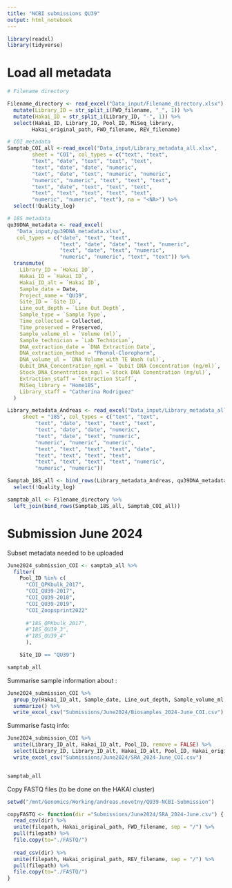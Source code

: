 ```yaml
---
title: "NCBI submissions QU39"
output: html_notebook
---
```


```r
library(readxl)
library(tidyverse)
```



# Load all metadata

```r
# Filename directory

Filename_directory <- read_excel("Data_input/Filename_directory.xlsx") %>% 
  mutate(Library_ID = str_split_i(FWD_filename, "_", 1)) %>% 
  mutate(Hakai_ID = str_split_i(Library_ID, "-", 1)) %>%
  select(Hakai_ID, Library_ID, Pool_ID, MiSeq_library,
        Hakai_original_path, FWD_filename, REV_filename)

# COI metadata
Samptab_COI_all <-read_excel("Data_input/Library_metadata_all.xlsx", 
        sheet = "COI", col_types = c("text", "text",
        "text", "date", "text", "text", "text", 
        "text", "date", "date", "numeric", 
        "text", "date", "text", "numeric", "numeric", 
        "numeric", "numeric", "text", "text", "text", 
        "text", "date", "text", "text", "text", 
        "text", "text", "text", "text", "text", 
        "numeric", "numeric", "text"), na = "<NA>") %>% 
  select(!Quality_log)

# 18S metadata
qu39DNA_metadata <- read_excel(
   "Data_input/qu39DNA_metadata.xlsx", 
   col_types = c("date", "text", "text",
                 "text", "date", "date", "text", "numeric",
                 "text", "date", "text", "numeric",
                 "numeric", "numeric", "text", "text")) %>% 
  transmute(
    Library_ID = `Hakai ID`,
    Hakai_ID = `Hakai ID`,
    Hakai_ID_alt = `Hakai ID`,
    Sample_date = Date,
    Project_name = "QU39",
    Site_ID = `Site ID`,
    Line_out_depth = `Line Out Depth`,
    Sample_type = `Sample Type`,
    Time_collected = Collected,
    Time_preserved = Preserved,
    Sample_volume_ml = `Volume (ml)`,
    Sample_technician = `Lab Technician`,
    DNA_extraction_date = `DNA Extraction Date`,
    DNA_extraction_method = "Phenol-Clorophorm",
    DNA_volume_ul = `DNA Volume with TE Wash (ul)`,
    Qubit_DNA_Concentration_ngml = `Qubit DNA Concentration (ng/ml)`,
    Stock_DNA_Conentration_ngul =`Stock DNA Conentration (ng/ul)`,
    Extraction_staff = `Extraction Staff`,
    MiSeq_library = "Home18S",
    Library_staff = "Catherina Rodriguez"
  )

Library_metadata_Andreas <- read_excel("Data_input/Library_metadata_all.xlsx", 
     sheet = "18S", col_types = c("text", "text",
         "text", "date", "text", "text", "text", 
         "text", "date", "date", "numeric", 
         "text", "date", "text", "numeric", 
         "numeric", "numeric", "numeric", 
         "text", "text", "text", "text", "date", 
         "text", "text", "text", "text", 
         "text", "text", "text", "text", "numeric", 
         "numeric", "numeric"))

Samptab_18S_all <- bind_rows(Library_metadata_Andreas, qu39DNA_metadata) %>% 
  select(!Quality_log)

samptab_all <- Filename_directory %>% 
  left_join(bind_rows(Samptab_18S_all, Samptab_COI_all))

```




# Submission June 2024

Subset metadata needed to be uploaded
```r
June2024_submission_COI <- samptab_all %>% 
  filter(
    Pool_ID %in% c(
      "COI_QPKbulk_2017",
      "COI_QU39-2017",
      "COI_QU39-2018",
      "COI_QU39-2019",
      "COI_Zoopsprint2022"
      
      #"18S_QPKbulk_2017",
      #"18S_QU39_3",
      #"18S_QU39_4"
      ),

    Site_ID == "QU39")

samptab_all

```

Summarise sample information about :
```r
June2024_submission_COI %>% 
  group_by(Hakai_ID_alt, Sample_date, Line_out_depth, Sample_volume_ml, Hakai_ID) %>% 
  summarize() %>% 
  write_excel_csv("Submissions/June2024/Biosamples_2024-June_COI.csv")
```

Summarise fastq info:
```r
June2024_submission_COI %>%
  unite(Library_ID_alt, Hakai_ID_alt, Pool_ID, remove = FALSE) %>% 
  select(Library_ID, Library_ID_alt, Hakai_ID_alt, Pool_ID, Hakai_original_path, FWD_filename, REV_filename) %>% 
  write_excel_csv("Submissions/June2024/SRA_2024-June_COI.csv")


samptab_all
```

Copy FASTQ files (to be done on the HAKAI cluster)
```r
setwd("/mnt/Genomics/Working/andreas.novotny/QU39-NCBI-Submission")

copyFASTQ <- function(dir ="Submissions/June2024/SRA_2024-June.csv") {
  read_csv(dir) %>% 
  unite(filepath, Hakai_original_path, FWD_filename, sep = "/") %>% 
  pull(filepath) %>% 
  file.copy(to="./FASTQ/") 
  
  read_csv(dir) %>% 
  unite(filepath, Hakai_original_path, REV_filename, sep = "/") %>% 
  pull(filepath) %>% 
  file.copy(to="./FASTQ/") 
}
```



